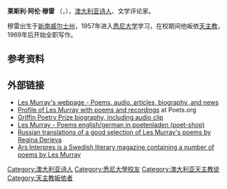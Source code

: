 {{expand english|time=2019-05-09}}
{{unreferenced|time=2019-05-09}}
{{Infobox writer
| name             = 莱斯·穆雷
| honorific_suffix = {{post-nominals|country=AUS|size=100|AO}}
| image            = Lesmurray.jpg
| image_size       = 200px
| caption          = 2004年
| birth_date       = {{birth date|df=yes|1938|10|17}}
| birth_place      = {{AUS}}[[新南威尔士州|新南威尔士州]]{{link-en|納比亞克|Nabiac, New South Wales}}
| death_date       = {{Death date and age|df=yes|2019|04|29|1938|10|17}}
| death_place      = {{AUS}}[[新南威尔士州|新南威尔士州]]{{link-en|塔里 (新南威尔士州)|Taree|塔里}}
| occupation       = 诗人
| nationality      = {{AUS}}
| alma_mater       = [[悉尼大学|悉尼大学]]
| genre            = [[诗歌|诗歌]]
| spouse           = {{Marriage|Valerie Morelli|1962}}
| children         = 5
| website          = {{URL|lesmurray.org}}
}}
'''莱斯利·阿伦·穆雷''' {{post-nominals|country=AUS|size=75%|AO}}（{{lang-en|'''Leslie Allan Murray'''}}，{{bd|1938年|10月17日|2019年|4月29日|catIdx=M}}），[[澳大利亚|澳大利亚]][[诗人|诗人]]、文学评论家。

穆雷出生于[[新南威尔士州|新南威尔士州]]{{link-en|納比亞克|Nabiac, New South Wales}}，1957年进入[[悉尼大学|悉尼大学]]学习，在校期间他皈依[[天主教|天主教]]，1969年后开始全职写作。

== 参考资料 ==
{{reflist}}

== 外部链接 ==
{{commonscat|Les Murray}}
* [http://www.lesmurray.org/ Les Murray's webpage - Poems, audio, articles, biography, and news] 
* [http://www.poets.org/lmurr Profile of Les Murray with poems and recordings] at Poets.org 
* [https://web.archive.org/web/20070926221315/http://www.griffinpoetryprize.com/shortlist_2002.php?t=6#a6 Griffin Poetry Prize biography, including audio clip]
* [http://www.poetenladen.de/les-murray-lyrik.htm Les Murray - Poems english/german in poetenladen (poet-shop)]
*[http://www.newps.narod.ru/murray.html Russian translations of a good selection of Les Murray's poems by Regina Derieva]
*[http://arsint.com/cont/l_m.html Ars Interpres is a Swedish literary magazine containing a number of poems by Les Murray]

{{Authority control}}
{{DEFAULTSORT:Murray, Les}}
[[Category:澳大利亚诗人|Category:澳大利亚诗人]]
[[Category:悉尼大學校友|Category:悉尼大學校友]]
[[Category:澳大利亚天主教徒|Category:澳大利亚天主教徒]]
[[Category:天主教皈依者|Category:天主教皈依者]]